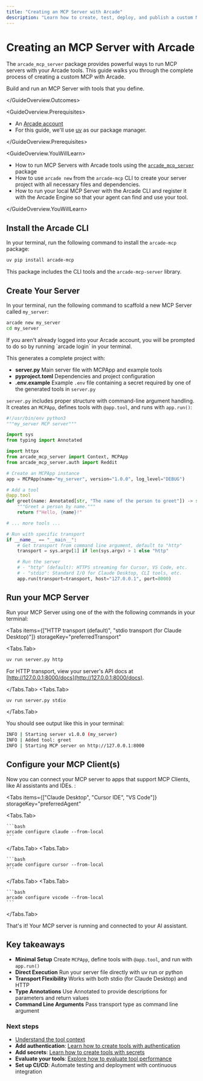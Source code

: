 ```yaml
---
title: "Creating an MCP Server with Arcade"
description: "Learn how to create, test, deploy, and publish a custom MCP Server with Arcade"
---
```



# Creating an MCP Server with Arcade

The `arcade_mcp_server` package provides powerful ways to run MCP servers with your Arcade tools. This guide walks you through the complete process of creating a custom MCP with Arcade.

<GuideOverview>
<GuideOverview.Outcomes>

Build and run an MCP Server with tools that you define.

</GuideOverview.Outcomes>

<GuideOverview.Prerequisites>

- An [Arcade account](https://api.arcade.dev/signup)
- For this guide, we'll use [uv](https://docs.astral.sh/uv/getting-started/installation/) as our package manager.

</GuideOverview.Prerequisites>

<GuideOverview.YouWillLearn>

- How to run MCP Servers with Arcade tools using the [`arcade_mcp_server`](https://python.mcp.arcade.dev/api/server/server/) package
- How to use `arcade new` from the `arcade-mcp` CLI to create your server project with all necessary files and dependencies.
- How to run your local MCP Server with the Arcade CLI and register it with the Arcade Engine so that your agent can find and use your tool.

</GuideOverview.YouWillLearn>
</GuideOverview>

<Steps>

## Install the Arcade CLI

In your terminal, run the following command to install the `arcade-mcp` package:

```bash
uv pip install arcade-mcp
```

This package includes the CLI tools and the `arcade-mcp-server` library.

## Create Your Server

In your terminal, run the following command to scaffold a new MCP Server called `my_server`:

```bash
arcade new my_server
cd my_server
```

<Callout type="info">
  If you aren't already logged into your Arcade account, you will be prompted to
  do so by running `arcade login` in your terminal.
</Callout>

This generates a complete project with:

- **server.py** Main server file with MCPApp and example tools
- **pyproject.toml** Dependencies and project configuration
- **.env.example** Example `.env` file containing a secret required by one of the generated tools in `server.py`

`server.py` includes proper structure with command-line argument handling. It creates an `MCPApp`, defines tools with `@app.tool`, and runs with `app.run()`:

```python
#!/usr/bin/env python3
"""my_server MCP server"""

import sys
from typing import Annotated

import httpx
from arcade_mcp_server import Context, MCPApp
from arcade_mcp_server.auth import Reddit

# Create an MCPApp instance
app = MCPApp(name="my_server", version="1.0.0", log_level="DEBUG")

# Add a tool
@app.tool
def greet(name: Annotated[str, "The name of the person to greet"]) -> str:
    """Greet a person by name."""
    return f"Hello, {name}!"

# ... more tools ...

# Run with specific transport
if __name__ == "__main__":
    # Get transport from command line argument, default to "http"
    transport = sys.argv[1] if len(sys.argv) > 1 else "http"

    # Run the server
    # - "http" (default): HTTPS streaming for Cursor, VS Code, etc.
    # - "stdio": Standard I/O for Claude Desktop, CLI tools, etc.
    app.run(transport=transport, host="127.0.0.1", port=8000)
```

## Run your MCP Server

Run your MCP Server using one of the with the following commands in your terminal:

<Tabs
  items={["HTTP transport (default)", "stdio transport (for Claude Desktop)"]}
  storageKey="preferredTransport"
>

<Tabs.Tab>

```bash
uv run server.py http
```

For HTTP transport, view your server's API docs at [http://127.0.0.1:8000/docs](http://127.0.0.1:8000/docs).

</Tabs.Tab>
<Tabs.Tab>

```bash
uv run server.py stdio
```

</Tabs.Tab>
</Tabs>

You should see output like this in your terminal:

```bash
INFO | Starting server v1.0.0 (my_server)
INFO | Added tool: greet
INFO | Starting MCP server on http://127.0.0.1:8000
```

## Configure your MCP Client(s)

Now you can connect your MCP server to apps that support MCP Clients, like AI assistants and IDEs. :

<Tabs
  items={["Claude Desktop", "Cursor IDE", "VS Code"]}
  storageKey="preferredAgent"
>
  <Tabs.Tab>

    ```bash
    arcade configure claude --from-local
    ```

  </Tabs.Tab>
  <Tabs.Tab>

    ```bash
    arcade configure cursor --from-local
    ```

  </Tabs.Tab>
  <Tabs.Tab>

    ```bash
    arcade configure vscode --from-local
    ```

  </Tabs.Tab>
</Tabs>

That's it! Your MCP server is running and connected to your AI assistant.

</Steps>

## Key takeaways

- **Minimal Setup** Create `MCPApp`, define tools with `@app.tool`, and run with `app.run()`
- **Direct Execution** Run your server file directly with uv run or python
- **Transport Flexibility** Works with both stdio (for Claude Desktop) and HTTP
- **Type Annotations** Use Annotated to provide descriptions for parameters and return values
- **Command Line Arguments** Pass transport type as command line argument

### Next steps

- [Understand the tool context](/home/build-tools/tool-context)
- **Add authentication**: [Learn how to create tools with authentication](/home/build-tools/create-a-tool-with-auth)
- **Add secrets**: [Learn how to create tools with secrets](/home/build-tools/create-a-tool-with-secrets)
- **Evaluate your tools**: [Explore how to evaluate tool performance](/home/evaluate-tools/why-evaluate-tools)
- **Set up CI/CD**: Automate testing and deployment with continuous integration
